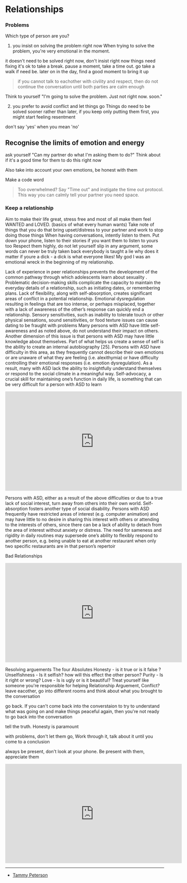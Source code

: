 # Relationships

### Problems
Which type of person are you?

1. you insist on solving the problem right now
When trying to solve the problem, you're very emotional in the moment.

it doesn't need to be solved right now, don't insist right now things need fixing
it's ok to take a break. pause a moment, take a time out. go take a walk if need be.
later on in the day, find a good moment to bring it up

> if you cannot talk to eachother with civility and respect, then do not continue the conversation until both parties are calm enough

Think to yourself "I'm going to solve the problem. Just not right now. soon."

2. you prefer to avoid conflict and let things go
Things do need to be solved sooner rather than later, if you keep only putting them first, you might start feeling resentment

don't say 'yes' when you mean 'no'


## Recognise the limits of emotion and energy

ask yourself "Can my partner do what I'm asking them to do?"
Think about if it's a good time for them to do this right now

Also take into account your own emotions, be honest with them

Make a code word

> Too overwhelmed? Say "Time out" and instigate the time out protocol. This way you can calmly tell your partner you need space.


### Keep a relationship
Aim to make their life great, stress free and most of all make them feel WANTED and LOVED. (basics of what every human wants)
Take note of things that you do that bring upset/distress to your partner and work to stop doing those things
When having conversations, intently listen to them. Put down your phone, listen to their stories if you want them to listen to yours too
Respect them highly, do not let yourself slip in any argument, some words can never be truly taken back
everybody is taught a lie
why does it matter if youre a dick - a dick is what everyone likes!
My god I was an emotional wreck in the beginning of my relationship.

Lack of experience in peer relationships prevents the development of the common pathway through which adolescents learn about sexuality . Problematic decision-making skills complicate the capacity to maintain the everyday details of a relationship, such as initiating dates, or remembering plans. Lack of flexibility, along with self-absorption, creates significant areas of conflict in a potential relationship. Emotional dysregulation resulting in feelings that are too intense, or perhaps misplaced, together with a lack of awareness of the other’s response can quickly end a relationship. Sensory sensitivities, such as inability to tolerate touch or other physical sensations, sound sensitivities, or food texture issues can cause dating to be fraught with problems
Many persons with ASD have little self-awareness and as noted above, do not understand their impact on others. Another dimension of this issue is that persons with ASD may have little knowledge about themselves. Part of what helps us create a sense of self is the ability to create an internal autobiography [25]. Persons with ASD have difficulty in this area, as they frequently cannot describe their own emotions or are unaware of what they are feeling (i.e. alexithymia) or have difficulty controlling their emotional responses (i.e. emotion dysregulation). As a result, many with ASD lack the ability to insightfully understand themselves or respond to the social climate in a meaningful way. Self-advocacy, a crucial skill for maintaining one’s function in daily life, is something that can be very difficult for a person with ASD to learn

<iframe width="560" height="315" src="https://www.youtube.com/embed/BU1qUyRETdY" title="YouTube video player" frameborder="0" allow="accelerometer; autoplay; clipboard-write; encrypted-media; gyroscope; picture-in-picture" allowfullscreen></iframe>

Persons with ASD, either as a result of the above difficulties or due to a true lack of social interest, turn away from others into their own world. Self-absorption fosters another type of social disability. Persons with ASD frequently have restricted areas of interest (e.g. computer animation) and may have little to no desire in sharing this interest with others or attending to the interests of others, since there can be a lack of ability to detach from the area of interest without anxiety or distress. The need for sameness and rigidity in daily routines may supersede one’s ability to flexibly respond to another person, e.g. being unable to eat at another restaurant when only two specific restaurants are in that person’s repertoir

Bad Relationships

<iframe width="560" height="315" src="https://www.youtube.com/embed/SVCqTcb4qkM" title="YouTube video player" frameborder="0" allow="accelerometer; autoplay; clipboard-write; encrypted-media; gyroscope; picture-in-picture" allowfullscreen></iframe>

Resolving arguements
The four Absolutes
Honesty - is it true or is it false ?
Unselfishness - Is it selfish? how will this effect the other person?
Purity - Is it right or wrong?
Love - Is is ugly or is it beautiful?
Treat yourself like someone you're responsible for helping
Relationship Arguement, Conflict?
leave eacother, go into different rooms and think about what you brought to the conversation

go back. If you can't come back into the converstaion to try to understand what was going on and make things peaceful again, then you're not ready to go back into the conversation

tell the truth. Honesty is paramount

with problems, don't let them go, Work through it, talk about it until you come to a conclusion

always be present, don't look at your phone. Be present with them, appreciate them


<iframe width="560" height="315" src="https://www.youtube.com/embed/_XtiXbDQyvI" title="YouTube video player" frameborder="0" allow="accelerometer; autoplay; clipboard-write; encrypted-media; gyroscope; picture-in-picture" allowfullscreen></iframe>


---

- [Tammy Peterson](https://www.youtube.com/embed/yRd6_sY4ZoE)